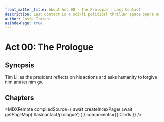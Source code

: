 ```yaml
---
front_matter_title: About Act 00 - The Prologue | Last Contact
description: Last Contact is a sci-fi political thriller space opera set in the 23rd and 24th centuries. Act 00 - Prologue sees Tim Li, as the president reflect on his actions and asks humanity to forgive him and let him go.
author: Josie Troiani
asIndexPage: true
---
```



# Act 00: The Prologue

## Synopsis

Tim Li, as the president reflects on his actions and asks humanity to forgive him and let him go.

## Chapters

<MDXRemote
  compiledSource={
    await createIndexPage(
      await getPageMap('/lastcontact/prologue')
    )
  }
  components={{
    Cards
  }}
/>